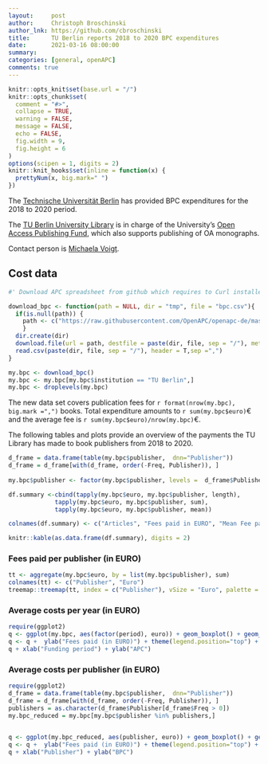 ```yaml
---
layout:     post
author:     Christoph Broschinski
author_lnk: https://github.com/cbroschinski
title:      TU Berlin reports 2018 to 2020 BPC expenditures
date:       2021-03-16 08:00:00
summary:    
categories: [general, openAPC]
comments: true
---
```



```r
knitr::opts_knit$set(base.url = "/")
knitr::opts_chunk$set(
  comment = "#>",
  collapse = TRUE,
  warning = FALSE, 
  message = FALSE,
  echo = FALSE,
  fig.width = 9,
  fig.height = 6
)
options(scipen = 1, digits = 2)
knitr::knit_hooks$set(inline = function(x) {
  prettyNum(x, big.mark=" ")
})
```

The [Technische Universität Berlin](https://www.tu-berlin.de/menue/home/parameter/en/) has provided BPC expenditures for the 2018 to 2020 period.

The [TU Berlin University Library](http://www.ub.tu-berlin.de/en/home/) is in charge of the University's [Open Access Publishing Fund](http://www.ub.tu-berlin.de/en/publishing/open-access/financing-for-publications/), which also supports publishing of OA monographs.

Contact person is [Michaela Voigt](mailto:openaccess@ub.tu-berlin.de).

## Cost data

```r
#' Download APC spreadsheet from github which requires to Curl installed

download_bpc <- function(path = NULL, dir = "tmp", file = "bpc.csv"){
  if(is.null(path)) {
    path <- c("https://raw.githubusercontent.com/OpenAPC/openapc-de/master/data/bpc.csv")
    } 
  dir.create(dir) 
  download.file(url = path, destfile = paste(dir, file, sep = "/"), method = "curl")
  read.csv(paste(dir, file, sep = "/"), header = T,sep =",")
}

my.bpc <- download_bpc()
my.bpc <- my.bpc[my.bpc$institution == "TU Berlin",]
my.bpc <- droplevels(my.bpc)
```

The new data set covers publication fees for `r format(nrow(my.bpc), big.mark =",")` books. Total expenditure amounts to `r sum(my.bpc$euro)`€ and the average fee is `r sum(my.bpc$euro)/nrow(my.bpc)`€.

The following tables and plots provide an overview of the payments the TU Library has made to book publishers from 2018 to 2020.

```r
d_frame = data.frame(table(my.bpc$publisher,  dnn="Publisher"))                 
d_frame = d_frame[with(d_frame, order(-Freq, Publisher)), ]                                           
                                    
my.bpc$publisher <- factor(my.bpc$publisher, levels =  d_frame$Publisher)

df.summary <-cbind(tapply(my.bpc$euro, my.bpc$publisher, length),
             tapply(my.bpc$euro, my.bpc$publisher, sum),
             tapply(my.bpc$euro, my.bpc$publisher, mean))

colnames(df.summary) <- c("Articles", "Fees paid in EURO", "Mean Fee paid")

knitr::kable(as.data.frame(df.summary), digits = 2)
```

### Fees paid per publisher (in EURO)

```r
tt <- aggregate(my.bpc$euro, by = list(my.bpc$publisher), sum)
colnames(tt) <- c("Publisher", "Euro")
treemap::treemap(tt, index = c("Publisher"), vSize = "Euro", palette = "Paired")
```

###  Average costs per year (in EURO)

```r
require(ggplot2)
q <- ggplot(my.bpc, aes(factor(period), euro)) + geom_boxplot() + geom_point()
q <- q +  ylab("Fees paid (in EURO)") + theme(legend.position="top") + theme_bw(base_size = 18)
q + xlab("Funding period") + ylab("APC")
```

###  Average costs per publisher (in EURO)

```r
require(ggplot2)
d_frame = data.frame(table(my.bpc$publisher,  dnn="Publisher"))                 
d_frame = d_frame[with(d_frame, order(-Freq, Publisher)), ]
publishers = as.character(d_frame$Publisher[d_frame$Freq > 0])
my.bpc_reduced = my.bpc[my.bpc$publisher %in% publishers,]

  
q <- ggplot(my.bpc_reduced, aes(publisher, euro)) + geom_boxplot() + geom_point()
q <- q +  ylab("Fees paid (in EURO)") + theme(legend.position="top") + theme_bw(base_size = 18) + coord_flip()
q + xlab("Publisher") + ylab("BPC")
```
